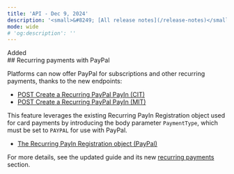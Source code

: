 ```yaml
---
title: 'API - Dec 9, 2024'  
description: '<small>&#8249; [All release notes](/release-notes)</small>'  
mode: wide  
# 'og:description': ''
---
```

<div class="release-notes-page">

<div class="pill pill-green">Added</div>
## Recurring payments with PayPal

Platforms can now offer PayPal for subscriptions and other recurring payments, thanks to the new endpoints:

- [POST Create a Recurring PayPal PayIn (CIT)](/api-reference/paypal/create-recurring-paypal-payin-cit)
- [POST Create a Recurring PayPal PayIn (MIT)](/api-reference/paypal/create-recurring-paypal-payin-mit)

This feature leverages the existing Recurring PayIn Registration object used for card payments by introducing the body parameter `PaymentType`, which must be set to `PAYPAL` for use with PayPal.

- [The Recurring PayIn Registration object (PayPal)](/api-reference/recurring-payin-registrations/recurring-payin-registration-object-paypal)

For more details, see the updated guide and its new [recurring payments](/guides/payment-methods/paypal#recurring-payments) section.

</div>